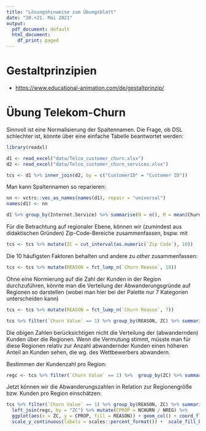 ```yaml
---
title: "Lösungshinweise zum Übungsblatt"
date: "20.+21. Mai 2021"
output:
  pdf_document: default
  html_document:
    df_print: paged
---
```


# Gestaltprinzipien

* [https://www.educational-animation.com/de/gestaltprinzip/](https://www.educational-animation.com/de/gestaltprinzip/)

# Übung Telekom-Churn

Sinnvoll ist eine Normalisierung der Spaltennamen. Die Frage, ob DSL schlechter ist, könnte über eine einfache Tabelle beantwortet werden:
```r
library(readxl)

d1 <- read_excel("data/Telco_customer_churn.xlsx")
d2 <- read_excel("data/Telco_customer_churn_services.xlsx")

tcs <- d1 %>% inner_join(d2, by = c("CustomerID" = "Customer ID"))
```

Man kann Spaltennamen so reparieren:
```r
nn <- vctrs::vec_as_names(names(d1), repair = "universal")
names(d1) <- nn

d1 %>% group_by(Internet.Service) %>% summarise(N = n(), M = mean(Churn.Value))

```

Für die Betrachtung auf regionaler Ebene, können wir (zumindest aus didaktischen Gründen) Zip-Code-Bereiche zusammenfassen, bspw. mit 
```r
tcs <- tcs %>% mutate(ZC = cut_interval(as.numeric(`Zip Code`), 10))
```

Die 10 häufigsten Faktoren behalten und andere zu *other* zusammenfassen:
```r
tcs <- tcs %>% mutate(REASON = fct_lump_n(`Churn Reason`, 10))
```

Ohne eine Normierung auf die Zahl der Kunden in der Region durchzuführen, könnte man die Verteilung der Abwanderungsgründe auf Regionen so darstellen (wobei man hier bei der Palette nur 7 Kategorien unterscheiden kann)
```r
tcs <- tcs %>% mutate(REASON = fct_lump_n(`Churn Reason`, 7))

tcs %>% filter(`Churn Value` == 1) %>% group_by(REASON, ZC) %>% summarise(N = n()) %>% ggplot(aes(x = ZC, y = N, fill = REASON)) + geom_col() + coord_flip() + scale_fill_brewer(palette = "Accent")
```
Die obigen Zahlen berücksichtigen nicht die Verteilung der (abwandernden) Kunden über die Regionen. Wenn die Vermutung stimmt, müsste man für diese Regionen relativ zur Anzahl abwandernder Kunden einen höheren Anteil an Kunden sehen, die wg. des Wettbewerbers abwandern. 

Bestimmen der Kundenzahl pro Region:
```r
regc <- tcs %>% filter(`Churn Value` == 1) %>%  group_by(ZC) %>% summarise(NREG = n())

```
Jetzt können wir die Abwanderungszahlen in Relation zur Regionengröße bzw. Kunden pro Region einschätzen:
```r
tcs %>% filter(`Churn Value` == 1) %>% group_by(REASON, ZC) %>% summarise(NCHURN = n()) %>%
  left_join(regc, by = "ZC") %>% mutate(CPROP = NCHURN / NREG) %>% 
  ggplot(aes(x = ZC, y = CPROP, fill = REASON)) + geom_col() + coord_flip() + 
  scale_y_continuous(labels = scales::percent_format()) +  scale_fill_brewer(palette = "Accent")
```




